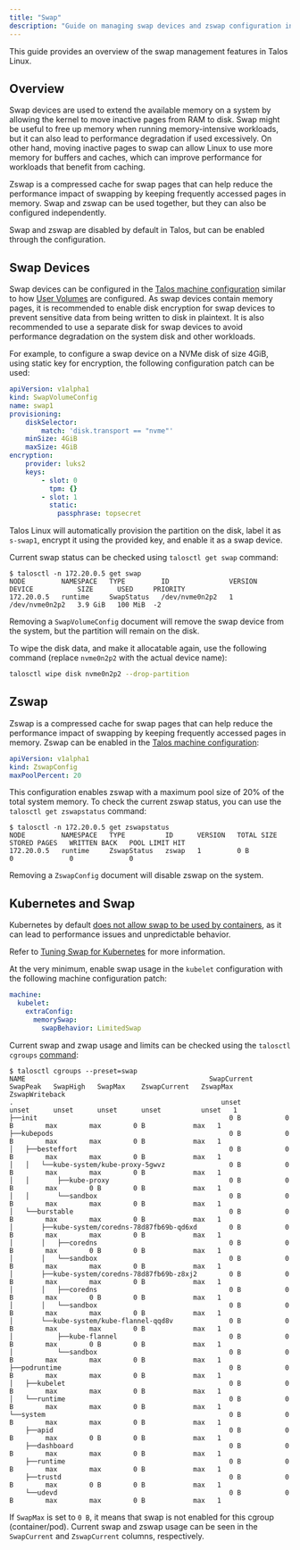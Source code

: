 ```yaml
---
title: "Swap"
description: "Guide on managing swap devices and zswap configuration in Talos Linux."
---
```


This guide provides an overview of the swap management features in Talos Linux.

## Overview

Swap devices are used to extend the available memory on a system by allowing the kernel to move inactive pages from RAM to disk.
Swap might be useful to free up memory when running memory-intensive workloads, but it can also lead to performance degradation if used excessively.
On other hand, moving inactive pages to swap can allow Linux to use more memory for buffers and caches, which can improve performance for workloads that benefit from caching.

Zswap is a compressed cache for swap pages that can help reduce the performance impact of swapping by keeping frequently accessed pages in memory.
Swap and zswap can be used together, but they can also be configured independently.

Swap and zswap are disabled by default in Talos, but can be enabled through the configuration.

## Swap Devices

Swap devices can be configured in the [Talos machine configuration](../../reference/configuration/block/swapvolumeconfig) similar to how [User Volumes](./disk-management/user) are configured.
As swap devices contain memory pages, it is recommended to enable disk encryption for swap devices to prevent sensitive data from being written to disk in plaintext.
It is also recommended to use a separate disk for swap devices to avoid performance degradation on the system disk and other workloads.

For example, to configure a swap device on a NVMe disk of size 4GiB, using static key for encryption, the following configuration patch can be used:

```yaml
apiVersion: v1alpha1
kind: SwapVolumeConfig
name: swap1
provisioning:
    diskSelector:
        match: 'disk.transport == "nvme"'
    minSize: 4GiB
    maxSize: 4GiB
encryption:
    provider: luks2
    keys:
        - slot: 0
          tpm: {}
        - slot: 1
          static:
            passphrase: topsecret
```

Talos Linux will automatically provision the partition on the disk, label it as `s-swap1`, encrypt it using the provided key, and enable it as a swap device.

Current swap status can be checked using `talosctl get swap` command:

```shell
$ talosctl -n 172.20.0.5 get swap
NODE         NAMESPACE   TYPE         ID               VERSION   DEVICE           SIZE      USED     PRIORITY
172.20.0.5   runtime     SwapStatus   /dev/nvme0n2p2   1         /dev/nvme0n2p2   3.9 GiB   100 MiB  -2
```

Removing a `SwapVolumeConfig` document will remove the swap device from the system, but the partition will remain on the disk.

To wipe the disk data, and make it allocatable again, use the following command (replace `nvme0n2p2` with the actual device name):

```bash
talosctl wipe disk nvme0n2p2 --drop-partition
```

## Zswap

Zswap is a compressed cache for swap pages that can help reduce the performance impact of swapping by keeping frequently accessed pages in memory.
Zswap can be enabled in the [Talos machine configuration](../../reference/configuration/block/zswapconfig):

```yaml
apiVersion: v1alpha1
kind: ZswapConfig
maxPoolPercent: 20
```

This configuration enables zswap with a maximum pool size of 20% of the total system memory.
To check the current zswap status, you can use the `talosctl get zswapstatus` command:

```shell
$ talosctl -n 172.20.0.5 get zswapstatus
NODE         NAMESPACE   TYPE          ID      VERSION   TOTAL SIZE   STORED PAGES   WRITTEN BACK   POOL LIMIT HIT
172.20.0.5   runtime     ZswapStatus   zswap   1         0 B          0              0              0
```

Removing a `ZswapConfig` document will disable zswap on the system.

## Kubernetes and Swap

Kubernetes by default [does not allow swap to be used by containers](https://kubernetes.io/blog/2025/03/25/swap-linux-improvements/), as it can lead to performance issues and unpredictable behavior.

Refer to [Tuning Swap for Kubernetes](https://kubernetes.io/blog/2025/08/19/tuning-linux-swap-for-kubernetes-a-deep-dive/) for more information.

At the very minimum, enable swap usage in the `kubelet` configuration with the following machine configuration patch:

```yaml
machine:
  kubelet:
    extraConfig:
      memorySwap:
        swapBehavior: LimitedSwap
```

Current swap and zwap usage and limits can be checked using the `talosctl cgroups` [command](../../build-and-extend-talos/cluster-operations-and-maintenance/cgroups-analysis):

```shell
$ talosctl cgroups --preset=swap
NAME                                              SwapCurrent   SwapPeak   SwapHigh   SwapMax    ZswapCurrent   ZswapMax   ZswapWriteback
.                                                    unset         unset      unset      unset      unset          unset   1
├──init                                                0 B           0 B        max        max        0 B            max   1
├──kubepods                                            0 B           0 B        max        max        0 B            max   1
│   ├──besteffort                                      0 B           0 B        max        max        0 B            max   1
│   │   └──kube-system/kube-proxy-5gwvz                0 B           0 B        max        max        0 B            max   1
│   │       ├──kube-proxy                              0 B           0 B        max        0 B        0 B            max   1
│   │       └──sandbox                                 0 B           0 B        max        max        0 B            max   1
│   └──burstable                                       0 B           0 B        max        max        0 B            max   1
│       ├──kube-system/coredns-78d87fb69b-qd6xd        0 B           0 B        max        max        0 B            max   1
│       │   ├──coredns                                 0 B           0 B        max        0 B        0 B            max   1
│       │   └──sandbox                                 0 B           0 B        max        max        0 B            max   1
│       ├──kube-system/coredns-78d87fb69b-z8xj2        0 B           0 B        max        max        0 B            max   1
│       │   ├──coredns                                 0 B           0 B        max        0 B        0 B            max   1
│       │   └──sandbox                                 0 B           0 B        max        max        0 B            max   1
│       └──kube-system/kube-flannel-qqd8v              0 B           0 B        max        max        0 B            max   1
│           ├──kube-flannel                            0 B           0 B        max        0 B        0 B            max   1
│           └──sandbox                                 0 B           0 B        max        max        0 B            max   1
├──podruntime                                          0 B           0 B        max        max        0 B            max   1
│   ├──kubelet                                         0 B           0 B        max        max        0 B            max   1
│   └──runtime                                         0 B           0 B        max        max        0 B            max   1
└──system                                              0 B           0 B        max        max        0 B            max   1
    ├──apid                                            0 B           0 B        max        0 B        0 B            max   1
    ├──dashboard                                       0 B           0 B        max        max        0 B            max   1
    ├──runtime                                         0 B           0 B        max        max        0 B            max   1
    ├──trustd                                          0 B           0 B        max        0 B        0 B            max   1
    └──udevd                                           0 B           0 B        max        max        0 B            max   1
```

If `SwapMax` is set to `0 B`, it means that swap is not enabled for this cgroup (container/pod).
Current swap and zswap usage can be seen in the `SwapCurrent` and `ZswapCurrent` columns, respectively.
